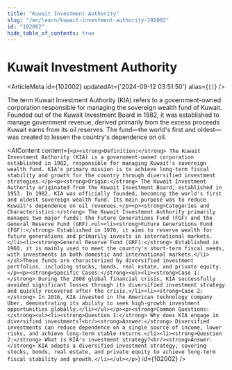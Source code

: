 ```yaml
---
title: "Kuwait Investment Authority"
slug: "/en/learn/kuwait-investment-authority-102002"
id: "102002"
hide_table_of_contents: true
---
```



# Kuwait Investment Authority

<ArticleMeta id={102002} updatedAt={'2024-09-12 03:51:50'} alias={`[]`} />
<div className='border-solid border-b border-t-0 my-4 border-[var(--ifm-color-gray-300)]' />

The term Kuwait Investment Authority (KIA) refers to a government-owned corporation responsible for managing the sovereign wealth fund of Kuwait. Founded out of the Kuwait Investment Board in 1982, it was established to manage government revenue, derived primarily from the excess proceeds Kuwait earns from its oil reserves. The fund—the world's first and oldest—was created to lessen the country's dependence on oil.

<AIContent content={`<p><strong>Definition:</strong> The Kuwait Investment Authority (KIA) is a government-owned corporation established in 1982, responsible for managing Kuwait's sovereign wealth fund. KIA's primary mission is to achieve long-term fiscal stability and growth for the country through diversified investment strategies.</p><p><strong>Origin:</strong> The Kuwait Investment Authority originated from the Kuwait Investment Board, established in 1953. In 1982, KIA was officially founded, becoming the world's first and oldest sovereign wealth fund. Its main purpose was to reduce Kuwait's dependence on oil revenues.</p><p><strong>Categories and Characteristics:</strong> The Kuwait Investment Authority primarily manages two major funds: the Future Generations Fund (FGF) and the General Reserve Fund (GRF).<ul><li><strong>Future Generations Fund (FGF):</strong> Established in 1976, it aims to reserve wealth for future generations and primarily invests in international markets.</li><li><strong>General Reserve Fund (GRF):</strong> Established in 1960, it is mainly used to meet the country's short-term fiscal needs, with investments in both domestic and international markets.</li></ul>These funds are characterized by diversified investment portfolios, including stocks, bonds, real estate, and private equity.</p><p><strong>Specific Cases:</strong><ul><li><strong>Case 1:</strong> During the 2008 global financial crisis, KIA successfully avoided significant losses through its diversified investment strategy and quickly recovered after the crisis.</li><li><strong>Case 2:</strong> In 2016, KIA invested in the American technology company Uber, demonstrating its ability to seek high-growth investment opportunities globally.</li></ul></p><p><strong>Common Questions:</strong><ul><li><strong>Question 1:</strong> Why does KIA engage in diversified investments?<br/><strong>Answer:</strong> Diversified investments can reduce dependence on a single source of income, lower risks, and achieve long-term stable returns.</li><li><strong>Question 2:</strong> What is KIA's investment strategy?<br/><strong>Answer:</strong> KIA adopts a diversified investment strategy, covering stocks, bonds, real estate, and private equity to achieve long-term fiscal stability and growth.</li></ul></p>`} id={102002} />
